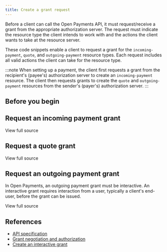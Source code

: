 ```yaml
---
title: Create a grant request
---
```



Before a client can call the Open Payments API, it must request/receive a grant from the appropriate authorization server. The request must indicate the resource type the client intends to work with and the actions the client wants to take at the resource server.

These code snippets enable a client to request a grant for the `incoming-payment`, `quote`, and `outgoing-payment` resource types. Each request includes all valid actions the client can take for the resource type.

:::note
When setting up a payment, the client first requests a grant from the recipient's (payee's) authorization server to create an `incoming-payment` resource. The client then requests grants to create the `quote` and `outgoing-payment` resources from the sender's (payer's) authorization server.
:::

## Before you begin

<Global />

## Request an incoming payment grant

<Tabs>
<TabItem label='TypeScript'>
<Ts />

<ChunkedSnippet
  source='https://raw.githubusercontent.com/interledger/open-payments-snippets/main/grant/grant-incoming-payment.ts'
  chunk='1'
/>

<ChunkedSnippet
  source='https://raw.githubusercontent.com/interledger/open-payments-snippets/main/grant/grant-incoming-payment.ts'
  chunk='2'
/>

<ChunkedSnippet
  source='https://raw.githubusercontent.com/interledger/open-payments-snippets/main/grant/grant-incoming-payment.ts'
  chunk='3'
/>

<ChunkedSnippet
  source='https://raw.githubusercontent.com/interledger/open-payments-snippets/main/grant/grant-incoming-payment.ts'
  chunk='4'
/>

<ChunkedSnippet
  source='https://raw.githubusercontent.com/interledger/open-payments-snippets/main/grant/grant-incoming-payment.ts'
  chunk='5'
/>

</TabItem>
</Tabs>

<p>
  <LinkOut href='https://github.com/interledger/open-payments-snippets/blob/main/grant/grant-incoming-payment.ts'>
    View full source
  </LinkOut>
</p>

## Request a quote grant

<Tabs>
<TabItem label='TypeScript'>
<Ts />

<ChunkedSnippet
  source='https://raw.githubusercontent.com/interledger/open-payments-snippets/main/grant/grant-quote.ts'
  chunk='1'
/>

<ChunkedSnippet
  source='https://raw.githubusercontent.com/interledger/open-payments-snippets/main/grant/grant-quote.ts'
  chunk='2'
/>

<ChunkedSnippet
  source='https://raw.githubusercontent.com/interledger/open-payments-snippets/main/grant/grant-quote.ts'
  chunk='3'
/>

<ChunkedSnippet
  source='https://raw.githubusercontent.com/interledger/open-payments-snippets/main/grant/grant-quote.ts'
  chunk='4'
/>

<ChunkedSnippet
  source='https://raw.githubusercontent.com/interledger/open-payments-snippets/main/grant/grant-quote.ts'
  chunk='5'
/>

</TabItem>
</Tabs>

<p>
  <LinkOut href='https://github.com/interledger/open-payments-snippets/blob/main/grant/grant-quote.ts'>
    View full source
  </LinkOut>
</p>

## Request an outgoing payment grant

In Open Payments, an outgoing payment grant must be interactive. An interactive grant requires interaction from a user, typically a client's end-user, before the grant can be issued.

<Tabs>
<TabItem label='TypeScript'>
<Ts />

<ChunkedSnippet
  source='https://raw.githubusercontent.com/interledger/open-payments-snippets/main/grant/grant-outgoing-payment.ts'
  chunk='1'
/>

<ChunkedSnippet
  source='https://raw.githubusercontent.com/interledger/open-payments-snippets/main/grant/grant-outgoing-payment.ts'
  chunk='2'
/>

<ChunkedSnippet
  source='https://raw.githubusercontent.com/interledger/open-payments-snippets/main/grant/grant-outgoing-payment.ts'
  chunk='3'
/>

<ChunkedSnippet
  source='https://raw.githubusercontent.com/interledger/open-payments-snippets/main/grant/grant-outgoing-payment.ts'
  chunk='4'
/>

<ChunkedSnippet
  source='https://raw.githubusercontent.com/interledger/open-payments-snippets/main/grant/grant-outgoing-payment.ts'
  chunk='5'
/>

</TabItem>
</Tabs>

<p>
  <LinkOut href='https://github.com/interledger/open-payments-snippets/blob/main/grant/grant-outgoing-payment.ts'>
    View full source
  </LinkOut>
</p>

## References

- [API specification](/apis/auth-server/operations/post-request)
- [Grant negotiation and authorization](/introduction/grants)
- [Create an interactive grant](/guides/create-interactive-grant)
